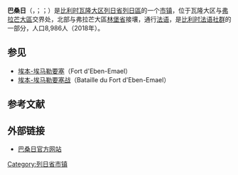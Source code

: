 {{noteTA|G1=比利时地名}}
{{Infobox Belgium municipality
|name=巴桑日
|native_name= <small>{{native name|fr|Bassenge}}<br>{{native name|nl|Bitsingen}}<br>{{native name|wa|Bassindje}}</small>
|picture= Le Geer à Bassenge.JPG
|picture-legend=
|map=BassengeLocatie.png
|map-legend=巴桑日在[[列日省|列日省]]的位置
|arms=Blason Bassenge.svg
|flag=
|region={{BE-REG-WAL}}
|community={{BE-FR}}
|province={{BE-PROV-LG}}
|arrondissement=[[列日區_(比利時)|列日區]]
|nis=62011
|pyramid-date=
|0-19=
|20-64=
|65=
|foreigners=
|foreigners-date=
|mayor=Valérie Hiance
|majority=[[人道主义民主中心党|CDH]]
|postal-codes=4690
|telephone-area=04
|web=[http://www.bassenge.be/ www.bassenge.be]
|coordinates = {{coord|50|46|N|05|36|E|region:BE|display=inline,title}}
}}
'''巴桑日'''（{{lang-fr|Bassenge}}，{{IPA-fr|basɑ̃ʒ}}；{{lang-nl|Bitsingen}}；{{lang-wa|Bassindje}}）是[[比利时|比利时]][[瓦隆大区|瓦隆大区]][[列日省|列日省]][[列日區_(比利時)|列日區]]的一个[[市镇_(比利时)|市镇]]，位于瓦隆大区与[[弗拉芒大區|弗拉芒大區]]交界处，北部与弗拉芒大區[[林堡省_(比利时)|林堡省]]接壤，通行[[法语|法语]]，是[[比利时法语社群|比利时法语社群]]的一部分，人口8,986人（2018年）。

== 参见 ==
*[[埃本-埃马勒要塞|埃本-埃马勒要塞]]（Fort d'Eben-Emael）
*[[埃本-埃马勒要塞战|埃本-埃马勒要塞战]]（Bataille du Fort d'Eben-Emael）

== 参考文献 ==
{{Reflist}}

== 外部链接 ==
*[http://www.bassenge.be/ 巴桑日官方网站] {{Wayback|url=http://www.bassenge.be/ |date=20210211193911 }}

{{列日省市镇}}

{{DEFAULTSORT:Bassenge}}
{{Belgium-geo-stub}}

[[Category:列日省市镇|Category:列日省市镇]]